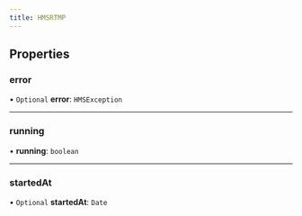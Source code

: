 ```yaml
---
title: HMSRTMP
---
```


## Properties

### error

• `Optional` **error**: `HMSException`

---

### running

• **running**: `boolean`

---

### startedAt

• `Optional` **startedAt**: `Date`
